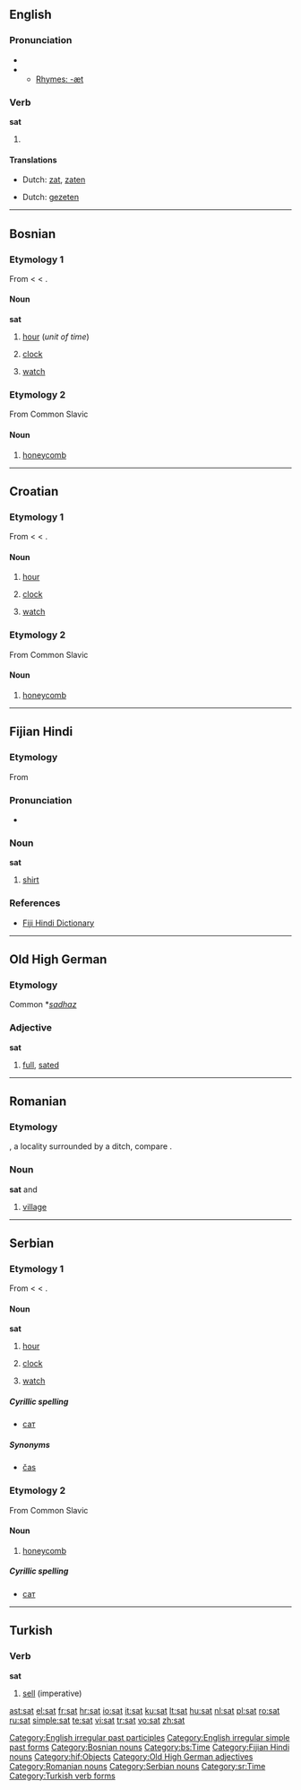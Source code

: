==English==

===Pronunciation===
* {{IPA|/'sæt/}}
* {{audio|en-us-sat.ogg|Audio (US)}}
** [[Rhymes:English:-æt|Rhymes: -æt]]

===Verb===
'''sat'''

# {{past of|''[[sit]]''}}

====Translations====
{{trans-top|Simple past}}
* Dutch: [[zat]], [[zaten]]
{{trans-mid}}
{{trans-bottom}}

{{trans-top|Past participle}}
* Dutch: [[gezeten]]
{{trans-mid}}
{{trans-bottom}}

[[Category:English irregular past participles]]
[[Category:English irregular simple past forms]]

----

==Bosnian==

===Etymology 1===
From {{etyl|tr|bs}} {{term|saat|lang=tr}} < {{etyl|fa|bs}} {{term|ساعت|sc=fa-Arab|lang=fa}} < {{etyl|ar|bs}} {{term|ساعة|sc=Arab|lang=ar}}.

====Noun====
'''sat''' {{m}}

# {{i|plural: [[sati]]}} [[hour]] (''unit of time'')
# {{i|plural: [[satovi]]}} [[clock]]
# {{i|plural: [[satovi]]}} [[watch]]

===Etymology 2===
From Common Slavic

====Noun====
{{infl|bs|noun}}

# {{i|obsolete}} [[honeycomb]]

[[Category:Bosnian nouns]]
[[Category:bs:Time]]

----

==Croatian==

===Etymology 1===
From {{etyl|tr|hr}} {{term|saat|lang=tr}} < {{etyl|fa|hr}} {{term|ساعت|sc=fa-Arab|lang=fa}} < {{etyl|ar|hr}} {{term|ساعة|sc=Arab|lang=ar}}.

====Noun====
{{hr-noun|g=m}}

# {{i|plural: [[sati]]}}  [[hour]]
# {{i|plural: [[satovi]]}} [[clock]]
# {{i|plural: [[satovi]]}} [[watch]]

===Etymology 2===
From Common Slavic

====Noun====
{{infl|hr|noun}}

# {{i|obsolete}} [[honeycomb]]

----

==Fijian Hindi==

===Etymology===
From {{etyl|en|hif}} {{term|shirt}}

===Pronunciation===
* {{IPA|/səʈ/}}

===Noun===
'''sat'''

# [[shirt]]

===References===
* [http://www.geocities.com/fijihindi/FijiHindiEnglishDict.htm#s Fiji Hindi Dictionary]

[[Category:Fijian Hindi nouns]]
[[Category:hif:Objects]]

----

==Old High German==

===Etymology===
Common {{etyl|gem|goh}} *''[[sadhaz]]''

===Adjective===
'''sat'''

# [[full]], [[sated]]

[[Category:Old High German adjectives]]

----

==Romanian==

===Etymology===
{{LL.|ro}} {{term|fossatum|lang=la}}, a locality surrounded by a ditch, compare {{term|fossa|lang=la}}.

===Noun===
'''sat''' {{f}} and {{m}}

# [[village]]

[[Category:Romanian nouns]]

----

==Serbian==

===Etymology 1===
From {{etyl|tr|sr}} {{term|saat|lang=tr}} < {{etyl|fa|sr}} {{term|ساعت|sc=fa-Arab|lang=fa}} < {{etyl|ar|sr}} {{term|ساعة|sc=Arab|lang=ar}}.

====Noun====
'''sat''' {{m}}

# {{i|plural: [[sati]]}} [[hour]]
# {{i|plural: [[satovi]]}} [[clock]]
# {{i|plural: [[satovi]]}} [[watch]]

=====Cyrillic spelling=====
* [[сат#Serbian|сат]]

=====Synonyms=====
* [[čas#Serbian|čas]]

===Etymology 2===
From Common Slavic

====Noun====
{{infl|sr|noun}}

# {{i|obsolete}} [[honeycomb]]

=====Cyrillic spelling=====
* [[сат#Serbian|сат]]

[[Category:Serbian nouns]]
[[Category:sr:Time]]

----

==Turkish==

===Verb===
'''sat'''

# [[sell]] (imperative)

[[Category:Turkish verb forms]]

[[ast:sat]]
[[el:sat]]
[[fr:sat]]
[[hr:sat]]
[[io:sat]]
[[it:sat]]
[[ku:sat]]
[[lt:sat]]
[[hu:sat]]
[[nl:sat]]
[[pl:sat]]
[[ro:sat]]
[[ru:sat]]
[[simple:sat]]
[[te:sat]]
[[vi:sat]]
[[tr:sat]]
[[vo:sat]]
[[zh:sat]]